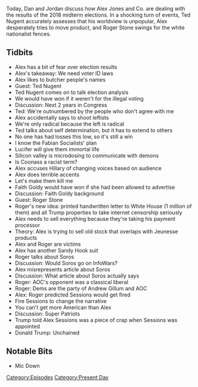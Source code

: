 {{DEFAULTSORT:
    #_EPISODE_0226:November 7, 2018
}}{{Episode
    | title           = November 7, 2018
    | caption         = [https://knowledgefight.libsyn.com/knowledge-fight-november-7-2018 Listen to this episode on Libsyn]
    | episodeNumber   = 226
    | length          = 01:19:48
    | airDate         = November 8, 2018
    | coverageDate    = November 7, 2018
    | episodeType     = [[:Category:Present Day|Present Day]]
    | appearance      = [[Ted Nugent]], [[Roger Stone]], [[George Soros]], [[Faith Goldy]], [[Alexandria Ocassio Cortez]], [[Andrew Gillum]], [[Jeff Sessions]]
    | previousEpisode = [[225: November 2, 2018]]
    | nextEpisode     = [[227: March 23, 2009]]
}}

{{Stub}}

Today, Dan and Jordan discuss how Alex Jones and Co. are dealing with the results of the 2018 midterm elections. In a shocking turn of events, Ted Nugent accurately assesses that his worldview is unpopular, Alex desperately tries to move product, and Roger Stone swings for the white nationalist fences.

==Tidbits==

*Alex has a bit of fear over election results
*Alex's takeaway: We need voter ID laws
*Alex likes to butcher people's names
*Guest: Ted Nugent
*Ted Nugent comes on to talk election analysis
*We would have won if it weren't for the illegal voting
*Discussion: Next 2 years in Congress
*Ted: We're outnumbered by the people who don't agree with me
*Alex accidentally says to shoot leftists
*We're only radical because the left is radical
*Ted talks about self determination, but it has to extend to others
*No one has had losses this low, so it's still a win
*I know the Fabian Socialists' plan
*Lucifer will give them immortal life
*Silicon valley is microdosing to communicate with demons
*Is Coonass a racist term?
*Alex accuses Hillary of changing voices based on audience
*Alex does terrible accents
*Let's make them kill me
*Faith Goldy would have won if she had been allowed to advertise
*Discussion: Faith Goldy background
*Guest: Roger Stone
*Roger's new idea: printed handwritten letter to White House (1 million of them) and all Trump properties to take internet censorship seriously
*Alex needs to sell everything because they're taking his payment processor
*Theory: Alex is trying to sell old stock that overlaps with Jeunesse products
*Alex and Roger are victims
*Alex has another Sandy Hook suit
*Roger talks about Soros
*Discussion: Would Soros go on InfoWars?
*Alex misrepresents article about Soros
*Discussion: What article about Soros actually says
*Roger: AOC's opponent was a classical liberal
*Roger: Dems are the party of Andrew Gillum and AOC
*Alex: Roger predicted Sessions would get fired
*Fire Sessions to change the narrative
*You can't get more American than Alex
*Discussion: Super Patriots
*Trump told Alex Sessions was a piece of crap when Sessions was appointed
*Donald Trump: Unchained

==Notable Bits==

*Mic Down

[[Category:Episodes]]
[[Category:Present Day]]
